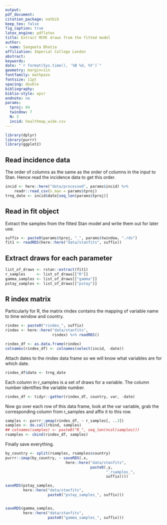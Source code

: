 ```yaml
---
output: 
pdf_document:
citation_package: natbib
keep_tex: false
fig_caption: true
latex_engine: pdflatex
title: Extract MCMC draws from the fitted model
author:
- name: Sangeeta Bhatia
affiliation: Imperial College London
abstract: 
keywords: 
date: "`r format(Sys.time(), '%B %d, %Y')`"
geometry: margin=1in
fontfamily: mathpazo
fontsize: 11pt
spacing: double
bibliography: 
biblio-style: apsr
endnote: no
params:
  tproj: 84
  twindow: 7
  N: 3
  incid: healthmap_wide.csv
---
```


```r
library(dplyr)
library(purrr)
library(ggplot2)
```

## Read incidence data

The order of columns as the same as the order of columns in the input
to Stan. Hence read the incidence data to get this order.

```r
incid <- here::here("data/processed", params$incid) %>%
    readr::read_csv(n_max = params$tproj)
trng_date <- incid$date[seq_len(params$tproj)]
```

## Read in fit object

Extract the samples from the fitted Stan model and write them out for
later use. 

```r
suffix <- paste0(params$tproj, "_", params$twindow, ".rds")
fit1 <- readRDS(here::here("data/stanfits", suffix))
```

## Extract draws for each parameter

```r
list_of_draws <- rstan::extract(fit1)
r_samples     <- list_of_draws[["R"]]
gamma_samples <- list_of_draws[["gamma"]]
pstay_samples <- list_of_draws[["pstay"]]

```

## R index matrix 

Particularly for R, the matrix rindex contains the mapping of variable 
name to time window and country.

```r
rindex <- paste0("rindex_", suffix)
rindex <- here::here("data/stanfits",
                     rindex) %>% readRDS()

rindex_df <- as.data.frame(rindex)
colnames(rindex_df) <- colnames(select(incid, -date))
```

Attach dates to the rindex data frame so we will know what variables 
are for which date.


```r
rindex_df$date <- trng_date

```

Each column in r_samples is a set of draws for a variable. The column
number identifies the variable number.

```r
rindex_df <- tidyr::gather(rindex_df, country, var, -date)
```

Now go over each row of this data frame, look at the var variable,
grab the corresponding column from r_samples and affix it to this row.

```r
samples <- purrr::pmap(rindex_df, ~ r_samples[, ..3])
samples <- do.call(rbind, samples)
## colnames(samples) <- paste0("R_", seq_len(ncol(samples)))
rsamples <- cbind(rindex_df, samples)
```

Finally save everything.

```r
by_country <- split(rsamples, rsamples$country)
purrr::imap(by_country, ~ saveRDS(.x,
                           here::here("data/stanfits",
                                      paste0(.y,
                                             "_rsamples_",
                                             suffix))))

saveRDS(pstay_samples,
        here::here("data/stanfits",
                   paste0("pstay_samples_", suffix)))


saveRDS(gamma_samples,
        here::here("data/stanfits",
                   paste0("gamma_samples_", suffix)))

        
```

